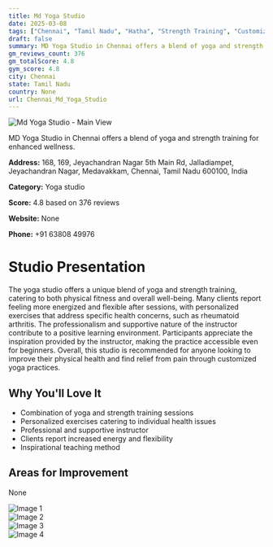 ```yaml
---
title: Md Yoga Studio
date: 2025-03-08
tags: ["Chennai", "Tamil Nadu", "Hatha", "Strength Training", "Customized Practices", "professionalism", "supportive atmosphere", "Chennai"]  
draft: false
summary: MD Yoga Studio in Chennai offers a blend of yoga and strength training for enhanced wellness.
gm_reviews_count: 376
gm_totalScore: 4.8
gym_score: 4.8
city: Chennai
state: Tamil Nadu
country: None
url: Chennai_Md_Yoga_Studio
---
```


<div className="aspect-[16/9] relative my-8">
  <img 
    src="https://lh5.googleusercontent.com/p/AF1QipNigEPULYH0OxbgXuz804aoJqwdDEeHWKFE5BU6=w1920-h1080-k-no"
    alt="Md Yoga Studio - Main View"
    className="object-cover absolute inset-0 w-full h-full rounded-lg"
  />
</div>

MD Yoga Studio in Chennai offers a blend of yoga and strength training for enhanced wellness.

**Address:** 168, 169, Jeyachandran Nagar 5th Main Rd, Jalladiampet, Jeyachandran Nagar, Medavakkam, Chennai, Tamil Nadu 600100, India

**Category:** Yoga studio

**Score:** 4.8 based on 376 reviews

**Website:** None

**Phone:** +91 63808 49976

# Studio Presentation

The yoga studio offers a unique blend of yoga and strength training, catering to both physical fitness and overall well-being. Many clients report feeling more energized and flexible after sessions, with personalized exercises that address specific health concerns, such as rheumatoid arthritis. The professionalism and supportive nature of the instructor contribute to a positive learning environment. Participants appreciate the inspiration provided by the instructor, making the practice accessible even for beginners. Overall, this studio is recommended for anyone looking to improve their physical health and find relief from pain through customized yoga practices.

## Why You'll Love It

- Combination of yoga and strength training sessions
- Personalized exercises catering to individual health issues
- Professional and supportive instructor
- Clients report increased energy and flexibility
- Inspirational teaching method

## Areas for Improvement

None

<div className="grid grid-cols-1 xl:grid-cols-2 gap-4 my-8">
<div className="aspect-[4/3] relative"><img src="https://lh3.googleusercontent.com/gps-cs-s/AB5caB9N-M20dfy3chitNeIWz_n0w05CEkWeZQbvdkHjhc28KFKFjXVdtAQJFzGpkLNYAAWd9-SispQGeqSEE0uCCkmHl4WJdOsD_m70vXcNphV9VqYbUtqrdKuui41c2MPDgUCPz0wX-w=w1920-h1080-k-no" alt="Image 1" className="object-cover absolute inset-0 w-full h-full rounded-lg" /></div>
<div className="aspect-[4/3] relative"><img src="https://lh5.googleusercontent.com/p/AF1QipPArEYOepgJkhH3T1YjNMAWhVnjvMjgyAt48B9X=w1920-h1080-k-no" alt="Image 2" className="object-cover absolute inset-0 w-full h-full rounded-lg" /></div>
<div className="aspect-[4/3] relative"><img src="https://lh5.googleusercontent.com/p/AF1QipPO8dCGuizqwN8naPEScWPXJnsQ3-v-hhl-D5VA=w1920-h1080-k-no" alt="Image 3" className="object-cover absolute inset-0 w-full h-full rounded-lg" /></div>
<div className="aspect-[4/3] relative"><img src="https://lh5.googleusercontent.com/p/AF1QipOYgjYh_ECmNHePvPggnZxfJhVXfJjC0vInA4LL=w1920-h1080-k-no" alt="Image 4" className="object-cover absolute inset-0 w-full h-full rounded-lg" /></div>
</div>